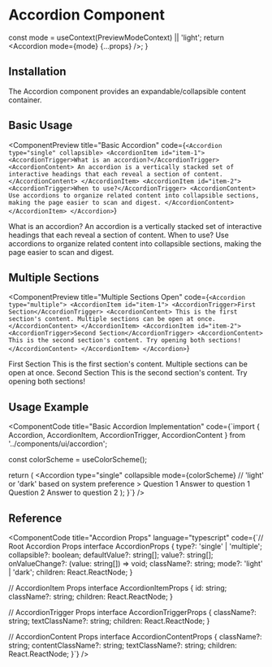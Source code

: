 # Accordion Component


  const mode = useContext(PreviewModeContext) || 'light';
  return <Accordion mode={mode} {...props} />;
}

## Installation

The Accordion component provides an expandable/collapsible content container.

<ComponentCode 
  language="bash"
  code="npx @nativecn/cli add accordion"
  title="Installation Command"
/>

## Basic Usage

<ComponentPreview
  title="Basic Accordion"
  code={`<Accordion type="single" collapsible>
  <AccordionItem id="item-1">
    <AccordionTrigger>What is an accordion?</AccordionTrigger>
    <AccordionContent>
      An accordion is a vertically stacked set of interactive headings that each reveal a section of content.
    </AccordionContent>
  </AccordionItem>
  <AccordionItem id="item-2">
    <AccordionTrigger>When to use?</AccordionTrigger>
    <AccordionContent>
      Use accordions to organize related content into collapsible sections, making the page easier to scan and digest.
    </AccordionContent>
  </AccordionItem>
</Accordion>`}
>
  <AccordionWithMode type="single" collapsible>
    <AccordionItem id="item-1">
      <AccordionTrigger>What is an accordion?</AccordionTrigger>
      <AccordionContent>
        An accordion is a vertically stacked set of interactive headings that each reveal a section of content.
      </AccordionContent>
    </AccordionItem>
    <AccordionItem id="item-2">
      <AccordionTrigger>When to use?</AccordionTrigger>
      <AccordionContent>
        Use accordions to organize related content into collapsible sections, making the page easier to scan and digest.
      </AccordionContent>
    </AccordionItem>
  </AccordionWithMode>
</ComponentPreview>

## Multiple Sections

<ComponentPreview
  title="Multiple Sections Open"
  code={`<Accordion type="multiple">
  <AccordionItem id="item-1">
    <AccordionTrigger>First Section</AccordionTrigger>
    <AccordionContent>
      This is the first section's content. Multiple sections can be open at once.
    </AccordionContent>
  </AccordionItem>
  <AccordionItem id="item-2">
    <AccordionTrigger>Second Section</AccordionTrigger>
    <AccordionContent>
      This is the second section's content. Try opening both sections!
    </AccordionContent>
  </AccordionItem>
</Accordion>`}
>
  <AccordionWithMode type="multiple">
    <AccordionItem id="item-1">
      <AccordionTrigger>First Section</AccordionTrigger>
      <AccordionContent>
        This is the first section's content. Multiple sections can be open at once.
      </AccordionContent>
    </AccordionItem>
    <AccordionItem id="item-2">
      <AccordionTrigger>Second Section</AccordionTrigger>
      <AccordionContent>
        This is the second section's content. Try opening both sections!
      </AccordionContent>
    </AccordionItem>
  </AccordionWithMode>
</ComponentPreview>

## Usage Example

<ComponentCode
  title="Basic Accordion Implementation"
  code={`import { Accordion, AccordionItem, AccordionTrigger, AccordionContent } from '../components/ui/accordion';

  const colorScheme = useColorScheme();
  
  return (
    <Accordion 
      type="single"
      collapsible
      mode={colorScheme} // 'light' or 'dark' based on system preference
    >
      <AccordionItem id="faq-1">
        <AccordionTrigger>Question 1</AccordionTrigger>
        <AccordionContent>Answer to question 1</AccordionContent>
      </AccordionItem>
      <AccordionItem id="faq-2">
        <AccordionTrigger>Question 2</AccordionTrigger>
        <AccordionContent>Answer to question 2</AccordionContent>
      </AccordionItem>
    </Accordion>
  );
}`}
/>

## Reference

<ComponentCode
  title="Accordion Props"
  language="typescript"
  code={`// Root Accordion Props
interface AccordionProps {
  type?: 'single' | 'multiple';
  collapsible?: boolean;
  defaultValue?: string[];
  value?: string[];
  onValueChange?: (value: string[]) => void;
  className?: string;
  mode?: 'light' | 'dark';
  children: React.ReactNode;
}

// AccordionItem Props
interface AccordionItemProps {
  id: string;
  className?: string;
  children: React.ReactNode;
}

// AccordionTrigger Props
interface AccordionTriggerProps {
  className?: string;
  textClassName?: string;
  children: React.ReactNode;
}

// AccordionContent Props
interface AccordionContentProps {
  className?: string;
  contentClassName?: string;
  textClassName?: string;
  children: React.ReactNode;
}`}
/>
